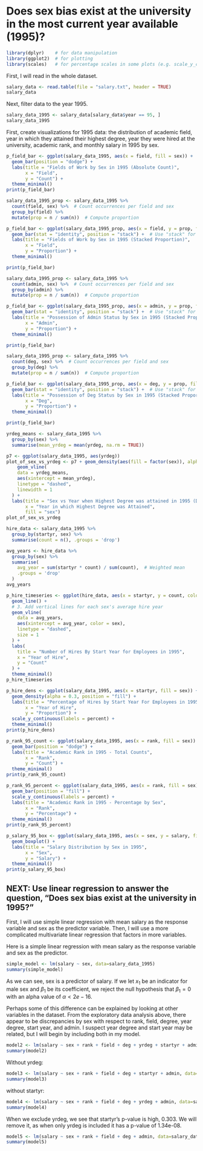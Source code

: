 # Does sex bias exist at the university in the most current year available (1995)?

```r
library(dplyr)    # for data manipulation
library(ggplot2)  # for plotting
library(scales)   # for percentage scales in some plots (e.g. scale_y_continuous(labels=percent))
```


First, I will read in the whole dataset.
```r
salary_data <- read.table(file = "salary.txt", header = TRUE)
salary_data
```

Next, filter data to the year 1995.
```r
salary_data_1995 <- salary_data[salary_data$year == 95, ]
salary_data_1995
```

First, create visualizations for 1995 data: the distribution of academic field, year in which they attained their highest degree, year they were hired at the university, academic rank, and monthly salary in 1995 by sex.

```r
p_field_bar <- ggplot(salary_data_1995, aes(x = field, fill = sex)) +
  geom_bar(position = "dodge") +
  labs(title = "Fields of Work by Sex in 1995 (Absolute Count)",
       x = "Field",
       y = "Count") +
  theme_minimal()
print(p_field_bar)
```
```r
salary_data_1995_prop <- salary_data_1995 %>%
  count(field, sex) %>%  # Count occurrences per field and sex
  group_by(field) %>%  
  mutate(prop = n / sum(n))  # Compute proportion

p_field_bar <- ggplot(salary_data_1995_prop, aes(x = field, y = prop, fill = sex)) +
  geom_bar(stat = "identity", position = "stack") +  # Use "stack" for a stacked bar chart
  labs(title = "Fields of Work by Sex in 1995 (Stacked Proportion)",
       x = "Field",
       y = "Proportion") +
  theme_minimal()

print(p_field_bar)
```

```r
salary_data_1995_prop <- salary_data_1995 %>%
  count(admin, sex) %>%  # Count occurrences per field and sex
  group_by(admin) %>%  
  mutate(prop = n / sum(n))  # Compute proportion

p_field_bar <- ggplot(salary_data_1995_prop, aes(x = admin, y = prop, fill = sex)) +
  geom_bar(stat = "identity", position = "stack") +  # Use "stack" for a stacked bar chart
  labs(title = "Possession of Admin Status by Sex in 1995 (Stacked Proportion)",
       x = "Admin",
       y = "Proportion") +
  theme_minimal()

print(p_field_bar)
```

```r
salary_data_1995_prop <- salary_data_1995 %>%
  count(deg, sex) %>%  # Count occurrences per field and sex
  group_by(deg) %>%  
  mutate(prop = n / sum(n))  # Compute proportion

p_field_bar <- ggplot(salary_data_1995_prop, aes(x = deg, y = prop, fill = sex)) +
  geom_bar(stat = "identity", position = "stack") +  # Use "stack" for a stacked bar chart
  labs(title = "Possession of Deg Status by Sex in 1995 (Stacked Proportion)",
       x = "Deg",
       y = "Proportion") +
  theme_minimal()

print(p_field_bar)
```



```r
yrdeg_means <- salary_data_1995 %>%
  group_by(sex) %>%
  summarise(mean_yrdeg = mean(yrdeg, na.rm = TRUE))

p7 <- ggplot(salary_data_1995, aes(yrdeg))
plot_of_sex_vs_yrdeg <- p7 + geom_density(aes(fill = factor(sex)), alpha = 0.8) + 
    geom_vline(
    data = yrdeg_means,
    aes(xintercept = mean_yrdeg),
    linetype = "dashed",
    linewidth = 1
  ) +
  labs(title = "Sex vs Year when Highest Degree was attained in 1995 (Density Plot)", 
       x = "Year in which Highest Degree was Attained",
       fill = "sex")
plot_of_sex_vs_yrdeg
```

```r
hire_data <- salary_data_1995 %>%
  group_by(startyr, sex) %>%
  summarise(count = n(), .groups = 'drop')

avg_years <- hire_data %>%
  group_by(sex) %>%
  summarise(
    avg_year = sum(startyr * count) / sum(count),  # Weighted mean
    .groups = 'drop'
  )
avg_years
```

```r
p_hire_timeseries <- ggplot(hire_data, aes(x = startyr, y = count, color = sex)) +
  geom_line() +
  # 3. Add vertical lines for each sex's average hire year
  geom_vline(
    data = avg_years,
    aes(xintercept = avg_year, color = sex),
    linetype = "dashed",
    size = 1
  ) +
  labs(
    title = "Number of Hires By Start Year for Employees in 1995",
    x = "Year of Hire",
    y = "Count"
  ) +
  theme_minimal()
p_hire_timeseries
```

```r
p_hire_dens <- ggplot(salary_data_1995, aes(x = startyr, fill = sex)) +
  geom_density(alpha = 0.3, position = "fill") +
  labs(title = "Percentage of Hires by Start Year For Employees in 1995",
       x = "Year of Hire",
       y = "Proportion") +
  scale_y_continuous(labels = percent) +
  theme_minimal()
print(p_hire_dens)
```

```r
p_rank_95_count <- ggplot(salary_data_1995, aes(x = rank, fill = sex)) +
  geom_bar(position = "dodge") +
  labs(title = "Academic Rank in 1995 - Total Counts",
       x = "Rank",
       y = "Count") +
  theme_minimal()
print(p_rank_95_count)
```

```r
p_rank_95_percent <- ggplot(salary_data_1995, aes(x = rank, fill = sex)) +
  geom_bar(position = "fill") +
  scale_y_continuous(labels = percent) +
  labs(title = "Academic Rank in 1995 - Percentage by Sex",
       x = "Rank",
       y = "Percentage") +
  theme_minimal()
print(p_rank_95_percent)
```

```r
p_salary_95_box <- ggplot(salary_data_1995, aes(x = sex, y = salary, fill = sex)) +
  geom_boxplot() +
  labs(title = "Salary Distribution by Sex in 1995",
       x = "Sex",
       y = "Salary") +
  theme_minimal()
print(p_salary_95_box)
```

## NEXT: Use linear regression to answer the question, "Does sex bias exist at the university in 1995?"
First, I will use simple linear regression with mean salary as the response variable and sex as the predictor variable. Then, I will use a more complicated multivariate linear regression that factors in more variables.

Here is a simple linear regression with mean salary as the response variable and sex as the predictor.
```r
simple_model <- lm(salary ~ sex, data=salary_data_1995)
summary(simple_model)
```
As we can see, sex is a predictor of salary. If we let $x_1$ be an indicator for male sex and $\beta_1$ be its coefficient, we reject the null hypothesis that $\beta_1 = 0$ with an alpha value of $\alpha < 2e-16$.

Perhaps some of this difference can be explained by looking at other variables in the dataset. From the exploratory data analysis above, there appear to be discrepancies by sex with respect to rank, field, degree, year degree, start year, and admin. I suspect year degree and start year may be related, but I will begin by including both in my model.

```r
model2 <- lm(salary ~ sex + rank + field + deg + yrdeg + startyr + admin, data=salary_data_1995)
summary(model2)
```

Without yrdeg:
```r
model3 <- lm(salary ~ sex + rank + field + deg + startyr + admin, data=salary_data_1995)
summary(model3)
```

without startyr:
```r
model4 <- lm(salary ~ sex + rank + field + deg + yrdeg + admin, data=salary_data_1995)
summary(model4)
```

When we exclude yrdeg, we see that startyr's p-value is high, 0.303. We will remove it, as when only yrdeg is included it has a p-value of 1.34e-08.

```r
model5 <- lm(salary ~ sex + rank + field + deg + admin, data=salary_data_1995)
summary(model5)
```

